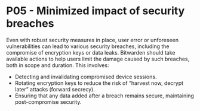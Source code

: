 # P05 - Minimized impact of security breaches

Even with robust security measures in place, user error or unforeseen vulnerabilities can lead to
various security breaches, including the compromise of encryption keys or data leaks. Bitwarden
should take available actions to help users limit the damage caused by such breaches, both in scope
and duration. This involves:

- Detecting and invalidating compromised device sessions.
- Rotating encryption keys to reduce the risk of “harvest now, decrypt later” attacks (forward
  secrecy).
- Ensuring that any data added after a breach remains secure, maintaining post-compromise security.
